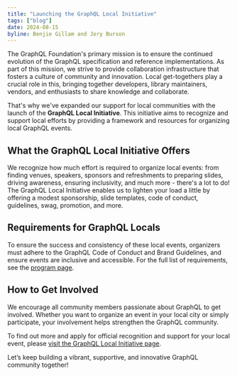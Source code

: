 ```yaml
---
title: "Launching the GraphQL Local Initiative"
tags: ["blog"]
date: 2024-08-15
byline: Benjie Gillam and Jory Burson
---
```


The GraphQL Foundation's primary mission is to ensure the continued evolution of
the GraphQL specification and reference implementations. As part of this
mission, we strive to provide collaboration infrastructure that fosters a
culture of community and innovation. Local get-togethers play a crucial role in
this, bringing together developers, library maintainers, vendors, and
enthusiasts to share knowledge and collaborate.

That's why we've expanded our support for local communities with the launch of
the **GraphQL Local Initiative**. This initiative aims to recognize and support
local efforts by providing a framework and resources for organizing local
GraphQL events.

## What the GraphQL Local Initiative Offers

We recognize how much effort is required to organize local events: from finding
venues, speakers, sponsors and refreshments to preparing slides, driving
awareness, ensuring inclusivity, and much more - there's a lot to do! The
GraphQL Local Initiative enables us to lighten your load a little by offering a
modest sponsorship, slide templates, code of conduct, guidelines, swag,
promotion, and more.

## Requirements for GraphQL Locals

To ensure the success and consistency of these local events, organizers must
adhere to the GraphQL Code of Conduct and Brand Guidelines, and ensure events
are inclusive and accessible. For the full list of requirements, see the
[program page](/community/foundation/local-initiative).

## How to Get Involved

We encourage all community members passionate about GraphQL to get involved.
Whether you want to organize an event in your local city or simply participate,
your involvement helps strengthen the GraphQL community.

To find out more and apply for official recognition and support for your local
event, please
[visit the GraphQL Local Initiative page](/community/foundation/local-initiative).

Let’s keep building a vibrant, supportive, and innovative GraphQL community
together!
